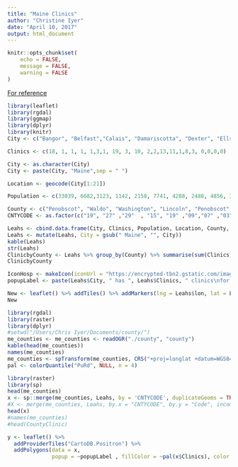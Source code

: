 ```yaml
---
title: "Maine Clinics"
author: "Christine Iyer"
date: "April 10, 2017"
output: html_document
---
```


```r
knitr::opts_chunk$set(
	echo = FALSE,
	message = FALSE,
	warning = FALSE
)
```

[For reference](http://rpubs.com/chrisiyer/221519)

```r
library(leaflet)
library(rgdal)
library(ggmap)
library(dplyr)
library(knitr)
City <- c("Bangor", "Belfast","Calais", "Damariscotta", "Dexter", "Ellsworth", "Farmington", "Fort Kent", "Houlton", "Lewiston", "Machias", "Norway", "Presque Isle",  "Rockland", "Rumford", "Skowhegan","Waterville", "Portland", "Biddeford", "Topsham", "Brownville" )

Clinics <- c(18, 1, 1, 1, 1,3,1, 19, 3, 10, 2,2,13,11,1,8,3, 0,0,0,0)

City <- as.character(City)
City <- paste(City, "Maine",sep = " ")

Location <- geocode(City[1:21])

Population <- c(33039, 6682,3123, 1142, 2158, 7741, 4288, 2488, 4856, 36592, 1274, 2748, 9692, 7297, 4218, 6297, 15722, 66194, 21277, 8800, 1200)

County <- c("Penobscot", "Waldo", "Washington", "Lincoln", "Penobscot", "Hancock", "Franklin", "Aroostook", "Aroostook", "Androscoggin", "Washington", "Oxford", "Aroostook","Knox", "Oxford", "Somerset", "Kennebec","Cumberland", "York", "Sagadahoc", "Piscataquis")
CNTYCODE <- as.factor(c("19", "27" ,"29"  , "15", "19" ,"09","07" ,"03" ,"03" ,"01" ,"29" ,"17","03" ,"13" ,"17" ,"25" ,"11" ,"05" ,"31" ,"23" ,"21" ))

Leahs <- cbind.data.frame(City, Clinics, Population, Location, County, CNTYCODE)
Leahs <- mutate(Leahs, City = gsub(" Maine", "", City))
kable(Leahs)
str(Leahs)
ClinicbyCounty <- Leahs %>% group_by(County) %>% summarise(sum(Clinics))
ClinicbyCounty
```

```r
IconHosp <- makeIcon(iconUrl = "https://encrypted-tbn2.gstatic.com/images?q=tbn:ANd9GcTaNgIjVruTY_rebXeXNgWuDQGMNrJ_rXaBZ0PIQzz-TCyzCcsddA", iconWidth = 31*215/230, iconHeight = 31, iconAnchorX = 31*215/230/2, iconAnchorY = 16)
popupLabel <- paste(Leahs$City, " has ", Leahs$Clinics, " clinics\nfor your abortion pleasure")
```


```r
New <- leaflet() %>% addTiles() %>% addMarkers(lng = Leahs$lon, lat = Leahs$lat, icon = IconHosp, popup = popupLabel) %>% setView(lng = -70.0589, lat = 43.3601, zoom = 6) %>% addProviderTiles("CartoDB.Positron")
New
```

```r
library(rgdal)
library(raster)
library(dplyr)
#setwd("/Users/Chris Iyer/Documents/county/")
me_counties <- me_counties <- readOGR("./county", "county")
kable(head(me_counties))
names(me_counties)
me_counties <- spTransform(me_counties, CRS("+proj=longlat +datum=WGS84"))
pal <- colorQuantile("PuRd", NULL, n = 4)


```

```r
library(raster)
library(sp)
head(me_counties)
x <- sp::merge(me_counties, Leahs, by = 'CNTYCODE', duplicateGeoms = TRUE)
#X <- merge(me_counties, Leahs, by.x = "CNTYCODE", by.y = "Code", incomparables=NULL)
head(x)
#names(me_counties)
#head(CountyClinic)

```


```r
y <- leaflet() %>% 
  addProviderTiles("CartoDB.Positron") %>% 
  addPolygons(data = x,
              popup = ~popupLabel , fillColor = ~pal(x$Clinics), color = "##D46A6A", weight = 1) %>% addMarkers(x, lng = x$lon, lat = x$lat, popup = popupLabel)

```


